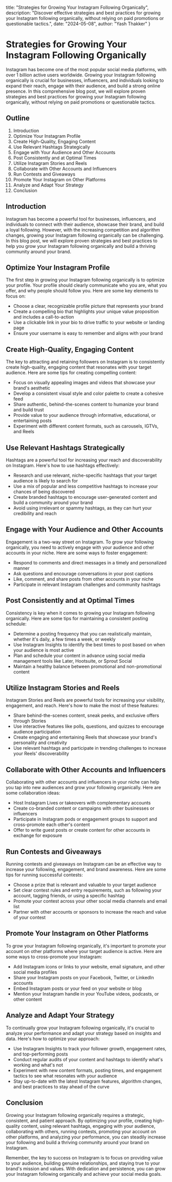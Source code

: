   title: "Strategies for Growing Your Instagram Following Organically",
  description: "Discover effective strategies and best practices for growing your Instagram following organically, without relying on paid promotions or questionable tactics.",
  date: "2024-05-08",
  author: "Yash Thakker"
}

# Strategies for Growing Your Instagram Following Organically

Instagram has become one of the most popular social media platforms, with over 1 billion active users worldwide. Growing your Instagram following organically is crucial for businesses, influencers, and individuals looking to expand their reach, engage with their audience, and build a strong online presence. In this comprehensive blog post, we will explore proven strategies and best practices for growing your Instagram following organically, without relying on paid promotions or questionable tactics.

## Outline

1. Introduction
2. Optimize Your Instagram Profile
3. Create High-Quality, Engaging Content
4. Use Relevant Hashtags Strategically
5. Engage with Your Audience and Other Accounts
6. Post Consistently and at Optimal Times
7. Utilize Instagram Stories and Reels
8. Collaborate with Other Accounts and Influencers
9. Run Contests and Giveaways
10. Promote Your Instagram on Other Platforms
11. Analyze and Adapt Your Strategy
12. Conclusion

## Introduction

Instagram has become a powerful tool for businesses, influencers, and individuals to connect with their audience, showcase their brand, and build a loyal following. However, with the increasing competition and algorithm changes, growing your Instagram following organically can be challenging. In this blog post, we will explore proven strategies and best practices to help you grow your Instagram following organically and build a thriving community around your brand.

## Optimize Your Instagram Profile

The first step in growing your Instagram following organically is to optimize your profile. Your profile should clearly communicate who you are, what you offer, and why people should follow you. Here are some key elements to focus on:

- Choose a clear, recognizable profile picture that represents your brand
- Create a compelling bio that highlights your unique value proposition and includes a call-to-action
- Use a clickable link in your bio to drive traffic to your website or landing page
- Ensure your username is easy to remember and aligns with your brand

## Create High-Quality, Engaging Content

The key to attracting and retaining followers on Instagram is to consistently create high-quality, engaging content that resonates with your target audience. Here are some tips for creating compelling content:

- Focus on visually appealing images and videos that showcase your brand's aesthetic
- Develop a consistent visual style and color palette to create a cohesive feed
- Share authentic, behind-the-scenes content to humanize your brand and build trust
- Provide value to your audience through informative, educational, or entertaining posts
- Experiment with different content formats, such as carousels, IGTVs, and Reels

## Use Relevant Hashtags Strategically

Hashtags are a powerful tool for increasing your reach and discoverability on Instagram. Here's how to use hashtags effectively:

- Research and use relevant, niche-specific hashtags that your target audience is likely to search for
- Use a mix of popular and less competitive hashtags to increase your chances of being discovered
- Create branded hashtags to encourage user-generated content and build a community around your brand
- Avoid using irrelevant or spammy hashtags, as they can hurt your credibility and reach

## Engage with Your Audience and Other Accounts

Engagement is a two-way street on Instagram. To grow your following organically, you need to actively engage with your audience and other accounts in your niche. Here are some ways to foster engagement:

- Respond to comments and direct messages in a timely and personalized manner
- Ask questions and encourage conversations in your post captions
- Like, comment, and share posts from other accounts in your niche
- Participate in relevant Instagram challenges and community hashtags

## Post Consistently and at Optimal Times

Consistency is key when it comes to growing your Instagram following organically. Here are some tips for maintaining a consistent posting schedule:

- Determine a posting frequency that you can realistically maintain, whether it's daily, a few times a week, or weekly
- Use Instagram Insights to identify the best times to post based on when your audience is most active
- Plan and schedule your content in advance using social media management tools like Later, Hootsuite, or Sprout Social
- Maintain a healthy balance between promotional and non-promotional content

## Utilize Instagram Stories and Reels

Instagram Stories and Reels are powerful tools for increasing your visibility, engagement, and reach. Here's how to make the most of these features:

- Share behind-the-scenes content, sneak peeks, and exclusive offers through Stories
- Use interactive features like polls, questions, and quizzes to encourage audience participation
- Create engaging and entertaining Reels that showcase your brand's personality and creativity
- Use relevant hashtags and participate in trending challenges to increase your Reels' discoverability

## Collaborate with Other Accounts and Influencers

Collaborating with other accounts and influencers in your niche can help you tap into new audiences and grow your following organically. Here are some collaboration ideas:

- Host Instagram Lives or takeovers with complementary accounts
- Create co-branded content or campaigns with other businesses or influencers
- Participate in Instagram pods or engagement groups to support and cross-promote each other's content
- Offer to write guest posts or create content for other accounts in exchange for exposure

## Run Contests and Giveaways

Running contests and giveaways on Instagram can be an effective way to increase your following, engagement, and brand awareness. Here are some tips for running successful contests:

- Choose a prize that is relevant and valuable to your target audience
- Set clear contest rules and entry requirements, such as following your account, tagging friends, or using a specific hashtag
- Promote your contest across your other social media channels and email list
- Partner with other accounts or sponsors to increase the reach and value of your contest

## Promote Your Instagram on Other Platforms

To grow your Instagram following organically, it's important to promote your account on other platforms where your target audience is active. Here are some ways to cross-promote your Instagram:

- Add Instagram icons or links to your website, email signature, and other social media profiles
- Share your Instagram posts on your Facebook, Twitter, or LinkedIn accounts
- Embed Instagram posts or your feed on your website or blog
- Mention your Instagram handle in your YouTube videos, podcasts, or other content

## Analyze and Adapt Your Strategy

To continually grow your Instagram following organically, it's crucial to analyze your performance and adapt your strategy based on insights and data. Here's how to optimize your approach:

- Use Instagram Insights to track your follower growth, engagement rates, and top-performing posts
- Conduct regular audits of your content and hashtags to identify what's working and what's not
- Experiment with new content formats, posting times, and engagement tactics to see what resonates with your audience
- Stay up-to-date with the latest Instagram features, algorithm changes, and best practices to stay ahead of the curve

## Conclusion

Growing your Instagram following organically requires a strategic, consistent, and patient approach. By optimizing your profile, creating high-quality content, using relevant hashtags, engaging with your audience, collaborating with others, running contests, promoting your account on other platforms, and analyzing your performance, you can steadily increase your following and build a thriving community around your brand on Instagram.

Remember, the key to success on Instagram is to focus on providing value to your audience, building genuine relationships, and staying true to your brand's mission and values. With dedication and persistence, you can grow your Instagram following organically and achieve your social media goals.